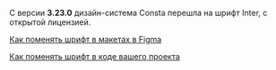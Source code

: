 С версии **3.23.0** дизайн-система Consta перешла на шрифт Inter, с открытой лицензией.

[Как поменять шрифт в макетах в Figma](##LIBS.STAND.DESIGN/stand:uikit-components-fontinter)

[Как поменять шрифт в коде вашего проекта](##LIBS.STAND.DEV/stand:uikit-components-fontinter)
